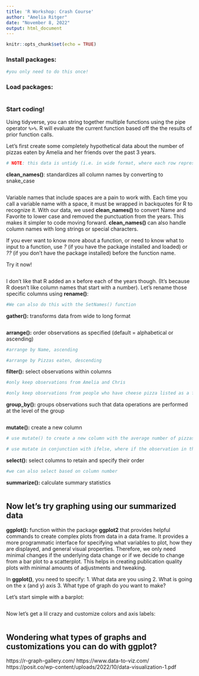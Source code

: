 ```yaml
---
title: 'R Workshop: Crash Course'
author: "Amelia Ritger"
date: "November 8, 2022"
output: html_document
---
```


```r
knitr::opts_chunk$set(echo = TRUE)
```

### Install packages: 

```r
#you only need to do this once!

```

### Load packages:

```r

```

### Start coding!

Using tidyverse, you can string together multiple functions using the pipe operator `%>%`. R will evaluate the current function based off the the results of prior function calls.

Let's first create some completely hypothetical data about the number of pizzas eaten by Amelia and her friends over the past 3 years.

```r
# NOTE: this data is untidy (i.e. in wide format, where each row represents three observations, not one)

```

**clean_names()**: standardizes all column names by converting to snake_case
```r

```
Variable names that include spaces are a pain to work with. Each time you call a variable name with a space, it must be wrapped in backquotes for R to recognize it. With our data, we used **clean_names()** to convert Name and Favorite to lower case and removed the punctuation from the years. This makes it simpler to code moving forward. **clean_names()** can also handle column names with long strings or special characters.

If you ever want to know more about a function, or need to know what to input to a function, use *?* (if you have the package installed and loaded) or *??* (if you don't have the package installed) before the function name.

Try it now!
```r

```

I don't like that R added an x before each of the years though. (It's because R doesn't like column names that start with a number). Let's rename those specific columns using **rename()**:
```r

#We can also do this with the SetNames() function

```

**gather():** transforms data from wide to long format
```r

```

**arrange():** order observations as specified (default = alphabetical or ascending)
```r
#arrange by Name, ascending

#arrange by Pizzas eaten, descending
```

**filter():** select observations within columns
```r
#only keep observations from Amelia and Chris

#only keep observations from people who have cheese pizza listed as a favorite

```

**group_by():** groups observations such that data operations are performed at the level of the group
```r

```

**mutate():** create a new column 
```r
# use mutate() to create a new column with the average number of pizzas eaten per month

# use mutate in conjunction with ifelse, where if the observation in the 'name' column matches "Pike" or "Andrew", report "yes". If not, report "no".

```

**select():** select columns to retain and specify their order
```r

#we can also select based on column number

```

**summarize():** calculate summary statistics
```r

```

## Now let's try graphing using our summarized data

**ggplot():** function within the package **ggplot2** that provides helpful commands to create complex plots from data in a data frame. It provides a more programmatic interface for specifying what variables to plot, how they are displayed, and general visual properties. Therefore, we only need minimal changes if the underlying data change or if we decide to change from a bar plot to a scatterplot. This helps in creating publication quality plots with minimal amounts of adjustments and tweaking.

In **ggplot()**, you need to specify:
1. What data are you using
2. What is going on the x (and y) axis
3. What type of graph do you want to make?

Let's start simple with a barplot:
```r

```

Now let's get a lil crazy and customize colors and axis labels:
```r

```

## Wondering what types of graphs and customizations you can do with ggplot?
https://r-graph-gallery.com/
https://www.data-to-viz.com/
https://posit.co/wp-content/uploads/2022/10/data-visualization-1.pdf